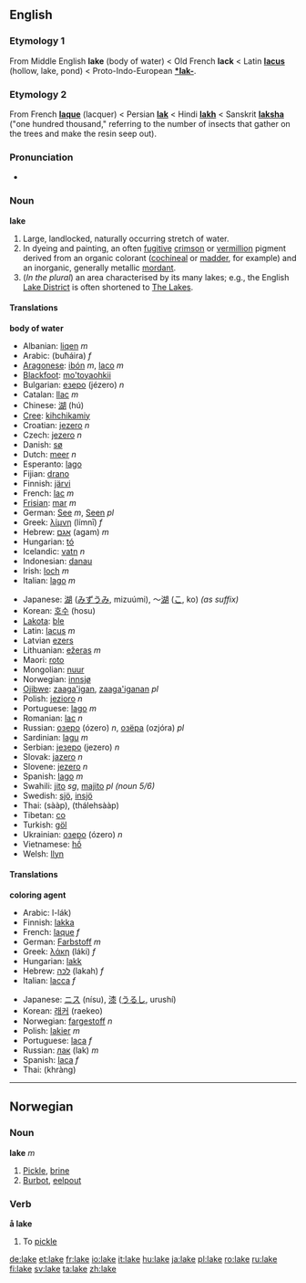 ==English==

===Etymology 1===
From Middle English '''lake''' (body of water) < Old French '''lack''' < Latin '''[[lacus]]''' (hollow, lake, pond) < Proto-Indo-European '''[[*lak-]]'''.

===Etymology 2===
From French '''[[laque]]''' (lacquer) < Persian '''[[lak]]''' < Hindi '''[[lakh]]''' < Sanskrit '''[[laksha]]''' ("one hundred thousand," referring to the number of insects that gather on the trees and make the resin seep out).

===Pronunciation===
*{{audio|en-us-lake.ogg|Audio (US)}}

=== Noun ===
'''lake'''

# Large, landlocked, naturally occurring stretch of water.
# In dyeing and painting, an often [[fugitive]] [[crimson]] or [[vermillion]] pigment derived from an organic colorant ([[cochineal]] or [[madder]], for example) and an inorganic, generally metallic [[mordant]].
# (''In the plural'') an area characterised by its many lakes; e.g., the English [[Lake District]] is often shortened to [[The Lakes]].

==== Translations ====
'''body of water'''
{{top}}
*Albanian: [[liqen]] ''m''
*Arabic: {{ARchar|[[بحيرة|بُحَيْرَةٌ]]}} (buħáira) ''f''
*[[Aragonese]]: [[ibón]] ''m'', [[laco]] ''m''
*[[Blackfoot]]: [[mo'toyaohkii]]
*Bulgarian: [[езеро]] (jézero) ''n''
*Catalan: [[llac]] ''m''
*Chinese: [[湖]] (hú)
*[[Cree]]: [[kihchikamiy]]
*Croatian: [[jezero]] ''n''
*Czech: [[jezero]] ''n''
*Danish: [[sø]]
*Dutch: [[meer#Dutch|meer]] ''n''
*Esperanto: [[lago]]
*Fijian: [[drano]]
*Finnish: [[järvi]]
*French: [[lac]] ''m''
*[[Frisian]]: [[mar]] ''m''
*German: [[See#German|See]] ''m'', [[See#German|Seen]] ''pl''
*Greek: [[λίμνη]] (límnī) ''f''
*Hebrew: [[אגם]] (agam) ''m''
*Hungarian: [[tó]]
*Icelandic: [[vatn]] ''n''
*Indonesian: [[danau]]
*Irish: [[loch#Irish|loch]] ''m''
*Italian: [[lago]] ''m''
{{mid}}
*Japanese: [[湖]] ([[みずうみ]], mizuúmi), ～[[湖]] ([[こ]], ko) ''(as suffix)''
*Korean: [[호수]] (hosu)
*[[Lakota]]: [[ble]]
*Latin: [[lacus]] ''m''
*Latvian [[ezers]] {{m}}
*Lithuanian: [[ežeras]] ''m''
*Maori: [[roto]]
*Mongolian: [[nuur]]
*Norwegian: [[innsjø]]
*[[Ojibwe]]: [[zaaga'igan]], [[zaaga'iganan]] ''pl''
*Polish: [[jezioro]] ''n''
*Portuguese: [[lago]] ''m''
*Romanian: [[lac]] ''n''
*Russian: [[озеро]] (ózero) ''n'', [[озёра]] (ozjóra) ''pl''
*Sardinian: [[lagu]] ''m''
*Serbian: [[језеро]] (jezero) ''n''
*Slovak: [[jazero]] ''n''
*Slovene: [[jezero]] ''n''
*Spanish: [[lago]] ''m''
*Swahili: [[jito]] ''sg'', [[majito]] ''pl (noun 5/6)''
*Swedish: [[sjö]], [[insjö]]
*Thai: {{THchar|[[สาบ]]}} (sààp), {{THchar|[[ทะเลสาบ]]}} (thálehsààp)
*Tibetan: [[co]]
*Turkish: [[göl]]
*Ukrainian: [[озеро]] (ózero) ''n''
*Vietnamese: [[hồ]]
*Welsh: [[llyn]]
{{bottom}}

==== Translations ====
'''coloring agent'''
{{top}}
*Arabic: {{ARchar|[[صبغ اللك|صِبْغ اللَك]]}} {{IPAchar|(ʂíbğu}} l-lák)
*Finnish: [[lakka]]
*French: [[laque]] ''f''
*German: [[Farbstoff]] ''m''
*Greek: ­­­­­[[λάκη]] (láki) ''f''
*Hungarian: [[lakk]]
*Hebrew: [[לכה]] (lakah) ''f''
*Italian: [[lacca]] ''f''
{{mid}}
*Japanese: [[ニス]] (nísu), [[漆]] ([[うるし]], urushí)
*Korean: [[래커]] (raekeo)
*Norwegian: [[fargestoff]] ''n''
*Polish: [[lakier]] ''m''
*Portuguese: [[laca]] ''f''
*Russian: [[лак]] (lak) ''m''
*Spanish: [[laca]] ''f''
*Thai: {{THchar|[[ครั่ง]]}} (khràng)
{{bottom}}


----
==Norwegian==

===Noun===
'''lake''' ''m''

# [[Pickle]], [[brine]] 
# [[Burbot]], [[eelpout]]

===Verb===
'''å lake''' 

# To [[pickle]]

[[de:lake]]
[[et:lake]]
[[fr:lake]]
[[io:lake]]
[[it:lake]]
[[hu:lake]]
[[ja:lake]]
[[pl:lake]]
[[ro:lake]]
[[ru:lake]]
[[fi:lake]]
[[sv:lake]]
[[ta:lake]]
[[zh:lake]]